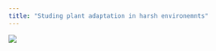 ---
title: "Studing plant adaptation in harsh environemnts"
---
![](D:/Home/lormarchand/Documents/these_rennes/R/my_project/Image1.jpg)

